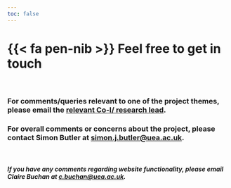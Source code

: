 ```yaml
---
toc: false
---
```


# {{< fa pen-nib >}}  [Feel free to get in touch]{.primary}

</br >

### For comments/queries relevant to one of the project themes, please email the [relevant Co-I/ research lead](researchstaff.qmd). 


### For overall comments or concerns about the project, please contact Simon Butler at [simon.j.butler@uea.ac.uk](mailto:simon.j.butler@uea.ac.uk).

</br >

##### If you have any comments regarding website functionality, please email Claire Buchan at [c.buchan@uea.ac.uk](mailto:c.buchan@uea.ac.uk).
